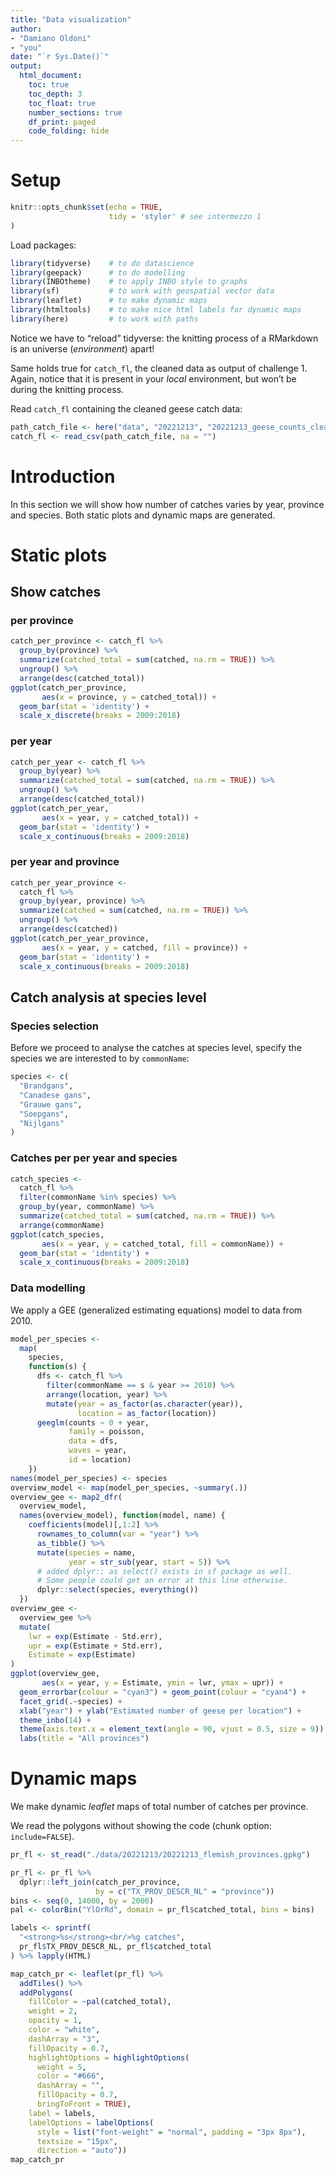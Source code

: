 ```yaml
---
title: "Data visualization"
author: 
- "Damiano Oldoni"
- "you"
date: "`r Sys.Date()`"
output: 
  html_document:
    toc: true
    toc_depth: 3
    toc_float: true
    number_sections: true
    df_print: paged
    code_folding: hide
---
```


# Setup 

```r
knitr::opts_chunk$set(echo = TRUE,
                      tidy = 'styler' # see intermezzo 1
)
```

Load packages:

```r
library(tidyverse)    # to do datascience
library(geepack)      # to do modelling
library(INBOtheme)    # to apply INBO style to graphs
library(sf)           # to work with geospatial vector data
library(leaflet)      # to make dynamic maps
library(htmltools)    # to make nice html labels for dynamic maps
library(here)         # to work with paths
```

Notice we have to "reload" tidyverse: the knitting process of a RMarkdown is an universe (_environment_) apart!

Same holds true for `catch_fl`, the cleaned data as output of challenge 1. Again, notice that it is present in your _local_ environment, but won't be  during the knitting process.

Read `catch_fl` containing the cleaned geese catch data:

```r
path_catch_file <- here("data", "20221213", "20221213_geese_counts_cleaned.txt")
catch_fl <- read_csv(path_catch_file, na = "") 
```

# Introduction

In this section we will show how number of catches varies by year, province and species. 
Both static plots and dynamic maps are generated.

# Static plots

## Show catches  {.tabset .tabset-fade .tabset-pills}

### per province

```r
catch_per_province <- catch_fl %>%
  group_by(province) %>%
  summarize(catched_total = sum(catched, na.rm = TRUE)) %>%
  ungroup() %>%
  arrange(desc(catched_total))
ggplot(catch_per_province,
       aes(x = province, y = catched_total)) +
  geom_bar(stat = 'identity') +
  scale_x_discrete(breaks = 2009:2018)
```

### per year

```r
catch_per_year <- catch_fl %>%
  group_by(year) %>%
  summarize(catched_total = sum(catched, na.rm = TRUE)) %>%
  ungroup() %>%
  arrange(desc(catched_total))
ggplot(catch_per_year,
       aes(x = year, y = catched_total)) +
  geom_bar(stat = 'identity') +
  scale_x_continuous(breaks = 2009:2018)
```

### per year and province

```r
catch_per_year_province <-
  catch_fl %>%
  group_by(year, province) %>%
  summarize(catched = sum(catched, na.rm = TRUE)) %>%
  ungroup() %>%
  arrange(desc(catched))
ggplot(catch_per_year_province,
       aes(x = year, y = catched, fill = province)) +
  geom_bar(stat = 'identity') +
  scale_x_continuous(breaks = 2009:2018)
```

## Catch analysis at species level

### Species selection

Before we proceed to analyse the catches at species level, specify the species we are interested to by `commonName`:

```r
species <- c(
  "Brandgans",
  "Canadese gans",
  "Grauwe gans",
  "Soepgans",
  "Nijlgans"
)
```

### Catches per per year and species

```r
catch_species <-
  catch_fl %>%
  filter(commonName %in% species) %>%
  group_by(year, commonName) %>%
  summarize(catched_total = sum(catched, na.rm = TRUE)) %>%
  arrange(commonName)
ggplot(catch_species,
       aes(x = year, y = catched_total, fill = commonName)) +
  geom_bar(stat = 'identity') +
  scale_x_continuous(breaks = 2009:2018)
```

### Data modelling

We apply a GEE (generalized estimating equations) model to data from 2010.

```r
model_per_species <-
  map(
    species,
    function(s) {
      dfs <- catch_fl %>%
        filter(commonName == s & year >= 2010) %>%
        arrange(location, year) %>%
        mutate(year = as_factor(as.character(year)),
               location = as_factor(location))
      geeglm(counts ~ 0 + year,
             family = poisson,
             data = dfs,
             waves = year,
             id = location)
    })
names(model_per_species) <- species
overview_model <- map(model_per_species, ~summary(.))
overview_gee <- map2_dfr(
  overview_model,
  names(overview_model), function(model, name) {
    coefficients(model)[,1:2] %>%
      rownames_to_column(var = "year") %>%
      as_tibble() %>%
      mutate(species = name,
             year = str_sub(year, start = 5)) %>%
      # added dplyr:: as select() exists in sf package as well.
      # Some people could get an error at this line otherwise.
      dplyr::select(species, everything()) 
  })
overview_gee <-
  overview_gee %>%
  mutate(
    lwr = exp(Estimate - Std.err),
    upr = exp(Estimate + Std.err),
    Estimate = exp(Estimate)
)
ggplot(overview_gee,
       aes(x = year, y = Estimate, ymin = lwr, ymax = upr)) +
  geom_errorbar(colour = "cyan3") + geom_point(colour = "cyan4") +
  facet_grid(.~species) +
  xlab("year") + ylab("Estimated number of geese per location") +
  theme_inbo(14) +
  theme(axis.text.x = element_text(angle = 90, vjust = 0.5, size = 9)) +
  labs(title = "All provinces")

```

# Dynamic maps

We make dynamic _leaflet_ maps of total number of catches per province.

We read the polygons without showing the code (chunk option: `include=FALSE`).

```r
pr_fl <- st_read("./data/20221213/20221213_flemish_provinces.gpkg")
```


```r
pr_fl <- pr_fl %>%
  dplyr::left_join(catch_per_province,
                   by = c("TX_PROV_DESCR_NL" = "province"))
bins <- seq(0, 14000, by = 2000)
pal <- colorBin("YlOrRd", domain = pr_fl$catched_total, bins = bins)

labels <- sprintf(
  "<strong>%s</strong><br/>%g catches",
  pr_fl$TX_PROV_DESCR_NL, pr_fl$catched_total
) %>% lapply(HTML)

map_catch_pr <- leaflet(pr_fl) %>%
  addTiles() %>%
  addPolygons(
    fillColor = ~pal(catched_total),
    weight = 2,
    opacity = 1,
    color = "white",
    dashArray = "3",
    fillOpacity = 0.7,
    highlightOptions = highlightOptions(
      weight = 5,
      color = "#666",
      dashArray = "",
      fillOpacity = 0.7,
      bringToFront = TRUE),
    label = labels,
    labelOptions = labelOptions(
      style = list("font-weight" = "normal", padding = "3px 8px"),
      textsize = "15px",
      direction = "auto"))
map_catch_pr
```
